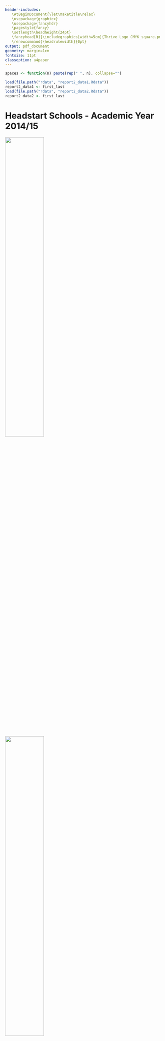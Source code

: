 ```yaml
---
header-includes: 
   \AtBeginDocument{\let\maketitle\relax}
   \usepackage{graphicx}
   \usepackage{fancyhdr}
   \pagestyle{fancy}
   \setlength\headheight{24pt}
   \fancyhead[R]{\includegraphics[width=5cm]{Thrive_Logo_CMYK_square.png}}
   \renewcommand{\headrulewidth}{0pt}
output: pdf_document
geometry: margin=1cm
fontsize: 11pt
classoption: a4paper
---
```

```r
spaces <- function(n) paste(rep(" ", n), collapse="")
```

```r
load(file.path("rdata", "report2_data1.Rdata"))
report2_data1 <- first_last
load(file.path("rdata", "report2_data2.Rdata"))
report2_data2 <- first_last
```
# Headstart Schools - Academic Year 2014/15\

![](plots/report2_chart1.png){ width=50% } ![](plots/report2_chart2.png){ width=50% }\
Change in number of pupils at each developmental stage between earliest and latest assessment date during 2014/15 academic year:\
Pupils at BEING             `r report2_data1$change_text[[1]]`\
Pupils at DOING             `r report2_data1$change_text[[2]]`\
Pupils at THINKING          `r report2_data1$change_text[[3]]`\
Pupils at POWER & IDENTITY  `r report2_data1$change_text[[4]]`\
\newline
![](plots/report2_chart3.png){ width=50% } ![](plots/report2_chart4.png){ width=50% }\
Change in number of pupils at each developmental stage between earliest and latest assessment date during 2014/15 academic year:\
* Pupils at BEING `r print(spaces(10))`  `r report2_data2$change_text[[1]]`\
* Pupils at DOING                        `r report2_data2$change_text[[2]]`\
* Pupils at THINKING                     `r report2_data2$change_text[[3]]`\
* Pupils at POWER & IDENTITY             `r report2_data2$change_text[[4]]`\
\newline
Please note that the earliest and latest assessment dates within the stated timeframe will vary for different pupils and different organisations.\
\newpage
![](plots/report2_chart5.png){ width=100% }
Note: This preliminary analysis of data is provided in good faith as a means of determining which graphs and charts are informative for organisations and clusters and which are not. The data for this exercise has been cleaned as follows: incomplete entries, entries labelled as ‘test’ or ‘training’, child ID profiles with spurious age data (>100years, <0 years) and replicated results (same child ID, result and exact time) have been removed. Where multiple entries existed for an individual child within the same Strand on the same day, only a single entry has been retained. This was the latest entry or, when the assessments had the same completion time, the lowest score was kept. If the number of assessment results given for a single child at the same time exceeded 5, all entries have been removed as the data set was deemed to be unreliable user test data. In cases where a child had been assessed only once within a Strand, the unique data entry has been discounted in all ‘progress’ charts where a minimum of two assessment results are needed. Fronting the Challenge Projects Ltd (Thrive) accept no liability arising from the use of these charts and graphs since it cannot take part in the decision as to when to profile individual children and at what developmental stage.
